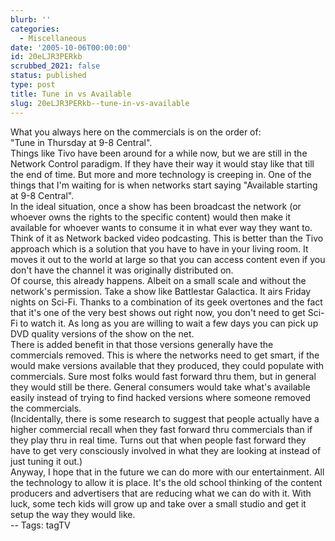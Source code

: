 ```yaml
---
blurb: ''
categories:
  - Miscellaneous
date: '2005-10-06T00:00:00'
id: 20eLJR3PERkb
scrubbed_2021: false
status: published
type: post
title: Tune in vs Available
slug: 20eLJR3PERkb--tune-in-vs-available
---
```


What you always here on the commercials is on the order of:  
"Tune in Thursday at 9-8 Central".  
Things like Tivo have been around for a while now, but we are still
in the Network Control paradigm. If they have their way it would
stay like that till the end of time. But more and more technology
is creeping in. One of the things that I'm waiting for is when
networks start saying "Available starting at 9-8 Central".  
In the ideal situation, once a show has been broadcast the network
(or whoever owns the rights to the specific content) would then
make it available for whoever wants to consume it in what ever way
they want to. Think of it as Network backed video podcasting. This
is better than the Tivo approach which is a solution that you have
to have in your living room. It moves it out to the world at large
so that you can access content even if you don't have the channel
it was originally distributed on.  
Of course, this already happens. Albeit on a small scale and
without the network's permission. Take a show like Battlestar
Galactica. It airs Friday nights on Sci-Fi. Thanks to a combination
of its geek overtones and the fact that it's one of the very best
shows out right now, you don't need to get Sci-Fi to watch it. As
long as you are willing to wait a few days you can pick up DVD
quality versions of the show on the net.  
There is added benefit in that those versions generally have the
commercials removed. This is where the networks need to get smart,
if the would make versions available that they produced, they could
populate with commercials. Sure most folks would fast forward thru
them, but in general they would still be there. General consumers
would take what's available easily instead of trying to find hacked
versions where someone removed the commercials.  
(Incidentally, there is some research to suggest that people
actually have a higher commercial recall when they fast forward
thru commercials than if they play thru in real time. Turns out
that when people fast forward they have to get very consciously
involved in what they are looking at instead of just tuning it
out.)  
Anyway, I hope that in the future we can do more with our
entertainment. All the technology to allow it is place. It's the
old school thinking of the content producers and advertisers that
are reducing what we can do with it. With luck, some tech kids will
grow up and take over a small studio and get it setup the way they
would like.  
-- Tags: tagTV
